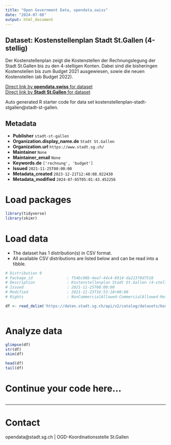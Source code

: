 ```yaml
---
title: "Open Government Data, opendata.swiss"
date: "2024-07-08"
output: html_document
---
```


## Dataset: Kostenstellenplan Stadt St.Gallen (4-stellig)

Der Kostenstellenplan zeigt die Kostenstellen der Rechnungslegung der Stadt St.Gallen bis zu den 4-stelligen Konten. Dabei sind die bisheringen Kostenstellen bis zum Budget 2021 ausgewiesen, sowie die neuen Kostenstellen (ab Budget 2022). 

[Direct link by **opendata.swiss** for dataset](https://opendata.swiss/de/dataset/kostenstellenplan-stadt-st-gallen-4-stellig)<br>
[Direct link by **Stadt St.Gallen** for dataset](https://daten.stadt.sg.ch/explore/dataset/kostenstellenplan-stadt-stgallen/)

Auto generated R starter code for data set kostenstellenplan-stadt-stgallen@stadt-st-gallen.

## Metadata

- **Publisher** `stadt-st-gallen`
- **Organization.display_name.de** `Stadt St.Gallen`
- **Organization.url** `https://www.stadt.sg.ch/`
- **Maintainer** `None`
- **Maintainer_email** `None`
- **Keywords.de** `['rechnung', 'budget']`
- **Issued** `2021-11-25T00:00:00`
- **Metadata_created** `2023-12-21T12:48:08.022430`
- **Metadata_modified** `2024-07-05T05:01:43.452256`


# Load packages

```r

library(tidyverse)
library(skimr)

```

# Load data

-   The dataset has 1 distribution(s) in CSV format.
-   All available CSV distributions are listed below and can be read into a tibble.

```r

# Distribution 0
# Package_id               : f54bc98b-4ea7-44c4-8914-da21370d7510
# Description              : Kostenstellenplan Stadt St.Gallen (4-stellig) (csv)
# Issued                   : 2021-11-25T00:00:00
# Modified                 : 2021-11-23T16:53:18+00:00
# Rights                   : NonCommercialAllowed-CommercialAllowed-ReferenceRequired

df <- read_delim('https://daten.stadt.sg.ch/api/v2/catalog/datasets/kostenstellenplan-stadt-stgallen/exports/csv')



```

# Analyze data

```r

glimpse(df)
str(df)
skim(df)

head(df)
tail(df)

```

# Continue your code here...

```r

```

------------------------------------------------------------------------

# Contact

opendata@stadt.sg.ch | OGD-Koordinationsstelle St.Gallen
